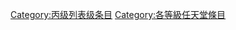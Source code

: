 {{catmore1|[[Wikipedia:电子游戏专题|Wikipedia:电子游戏专题]]}}
{{Articles by Quality|topic=任天堂|project=任天堂|format=toc}}
{{CategoryTOC}}
{{emptycat}}

[[Category:丙级列表级条目|Category:丙级列表级条目]]
[[Category:各等級任天堂條目|Category:各等級任天堂條目]]